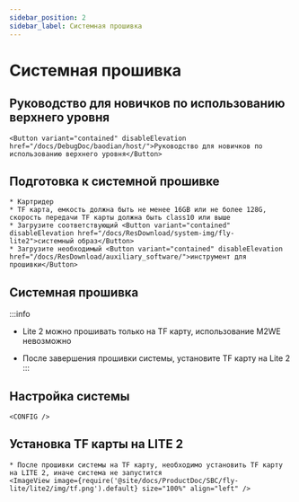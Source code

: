 ```yaml
---
sidebar_position: 2
sidebar_label: Системная прошивка
---
```









# Системная прошивка

## Руководство для новичков по использованию верхнего уровня

    <Button variant="contained" disableElevation href="/docs/DebugDoc/baodian/host/">Руководство для новичков по использованию верхнего уровня</Button>

## Подготовка к системной прошивке

    * Картридер
    * TF карта, емкость должна быть не менее 16GB или не более 128G, скорость передачи TF карты должна быть class10 или выше
    * Загрузите соответствующий <Button variant="contained" disableElevation href="/docs/ResDownload/system-img/fly-lite2">системный образ</Button>
    * Загрузите необходимый <Button variant="contained" disableElevation href="/docs/ResDownload/auxiliary_software/">инструмент для прошивки</Button>

## Системная прошивка

:::info
* Lite 2 можно прошивать только на TF карту, использование M2WE невозможно
* После завершения прошивки системы, установите TF карту на Lite 2
:::

    <TF />

            

## Настройка системы

    <CONFIG />


## Установка TF карты на LITE 2

    * После прошивки системы на TF карту, необходимо установить TF карту на LITE 2, иначе система не запустится
    <ImageView image={require('@site/docs/ProductDoc/SBC/fly-lite/lite2/img/tf.png').default} size="100%" align="left" />  

